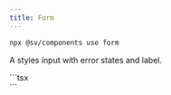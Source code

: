 ```yaml
---
title: Form
---
```


```bash
npx @sv/components use form
```

A styles input with error states and label.

<Example title="Example">
  <div slot="preview">
    <SomeForm client:load />
  </div>
  <div slot="code">
    ```tsx
    <Form form={{
      rows: [
        {
          rowFields: [
            {
              defaultValue: "",
              displayName: "Name",
              name: "Name",
              errorMessage: "",
              handle: "name",
              instructions: "",
              name: "name",
              placeholder: "",
              required: true,
              typeName: "Field_SingleLineText"
            }
          ]
        }
      ]
    }} />
    ```
  </div>
</Example>
